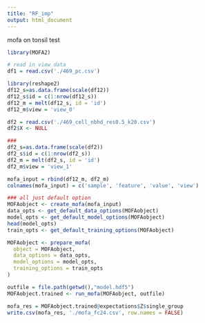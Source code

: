 ```yaml
---
title: "RF_imp"
output: html_document
---
```


mofa on tonsil test


```r
library(MOFA2)

# read in view data
df1 = read.csv('./469_pc.csv')

library(reshape2)
df12_s=as.data.frame(scale(df12))
df12_s$id = c(1:nrow(df12_s))
df12_m = melt(df12_s, id = 'id')
df12_m$view = 'view_0'
```


```r
df2 = read.csv('./469_cell_nbhd_res0.5_k20.csv')
df2$X <- NULL

###
df2_s=as.data.frame(scale(df2))
df2_s$id = c(1:nrow(df2_s))
df2_m = melt(df2_s, id = 'id')
df2_m$view = 'view_1'
```


```r
mofa_input = rbind(df12_m, df2_m)
colnames(mofa_input) = c('sample', 'feature', 'value', 'view')

### all just default option
MOFAobject <- create_mofa(mofa_input)
data_opts <- get_default_data_options(MOFAobject)
model_opts <- get_default_model_options(MOFAobject)
head(model_opts)
train_opts <- get_default_training_options(MOFAobject)

MOFAobject <- prepare_mofa(
  object = MOFAobject,
  data_options = data_opts,
  model_options = model_opts,
  training_options = train_opts
)

outfile = file.path(getwd(),"model.hdf5")
MOFAobject.trained <- run_mofa(MOFAobject, outfile)
```

```r
mofa_res = MOFAobject.trained@expectations$Z$single_group
write.csv(mofa_res, './mofa_fc24.csv', row.names = FALSE)
```





